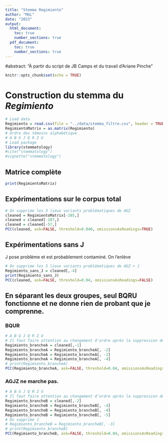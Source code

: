 ```yaml
---
title: "Stemma Regimiento"
author: "MGL"
date: "2023"
output:
  html_document:
    toc: true
    number_sections: true
  pdf_document:
    toc: true
    number_sections: true
---
```

#abstract: "À partir du script de JB Camps et du travail d'Ariane Pinche"
```r
knitr::opts_chunk$set(echo = TRUE)
```
# Construction du stemma du *Regimiento*

```r
# Load data
Regimiento = read.csv(file = "../data/stemma_filtre.csv", header = TRUE, row.names = 1, sep=",")
RegimientoMatrix = as.matrix(Regimiento)
# Ordre des témoins alphabétique 
# A B G J Q R Z U 
# Load package
library(stemmatology)
#cite("stemmatology")
#vignette("stemmatology")
```

## Matrice complète 
```r
print(RegimientoMatrix)
```


## Expérimentations sur le corpus total


```r
# On supprime les 3 lieux variants problématiques de AGZ
cleaned = RegimientoMatrix[-285,]
cleaned = cleaned[-107,]
cleaned = cleaned[-57,]
PCC(cleaned, ask=FALSE, threshold=0.040, omissionsAsReadings=TRUE)
```

## Expérimentations sans J
J pose problème et est probablement contaminé. On l'enlève
```r
# On supprime les 3 lieux variants problématiques de AGZ + J
Regimiento_sans_J = cleaned[,-4]
print(Regimiento_sans_J)
PCC(cleaned, ask=FALSE, threshold=0.04, omissionsAsReadings=FALSE)
```

## En séparant les deux groupes, seul BQRU fonctionne et ne donne rien de probant que je comprenne.

### BQUR
```r
# A B G J Q R Z U 
# Il faut faire attention au changement d'ordre après la suppression de chaque colonne
Regimiento_brancheA = cleaned[,-1]
Regimiento_brancheA = Regimiento_brancheA[, -2]
Regimiento_brancheA = Regimiento_brancheA[, -2]
Regimiento_brancheA = Regimiento_brancheA[, -4]
# print(Regimiento_brancheA)
PCC(Regimiento_brancheA, ask=FALSE, threshold=0.04, omissionsAsReadings=FALSE)
```


### AGJZ ne marche pas.
```r
# A B G J Q R Z U 
# Il faut faire attention au changement d'ordre après la suppression de chaque colonne (ou supprimer par la fin, mais j'ai eu cette brillante idée un peu tard)
Regimiento_brancheB = cleaned[,-2]
Regimiento_brancheB = Regimiento_brancheB[, -4]
Regimiento_brancheB = Regimiento_brancheB[, -4]
Regimiento_brancheB = Regimiento_brancheB[, -5]
# On supprime J
# Regimiento_brancheB = Regimiento_brancheB[, -3]
# print(Regimiento_brancheB)
PCC(Regimiento_brancheB, ask=FALSE, threshold=0.04, omissionsAsReadings=FALSE)
```



